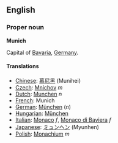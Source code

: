 ==English==
===Proper noun===
'''Munich'''

Capital of [[Bavaria]], [[Germany]].

====Translations====
*[[Chinese]]: [[慕尼黑]] (Munihei)
*[[Czech]]: [[Mnichov]] ''m''
*[[Dutch]]: [[Munchen]] ''n''
*[[French]]: Munich
*[[German]]: [[München]] (''n'')
*[[Hungarian]]: [[München]]
*[[Italian]]: [[Monaco]] ''f'', [[Monaco di Baviera]] ''f''
*[[Japanese]]: [[ミュンヘン]] (Myunhen)
*[[Polish]]: [[Monachium]] ''m''